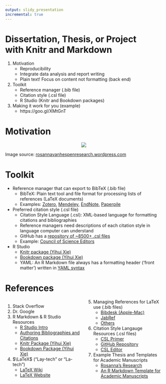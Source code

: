 ```yaml
---
output: slidy_presentation
incremental: true
---
```


Dissertation, Thesis, or Project <br> with Knitr and Markdown
========================================================
1. Motivation
    + Reproducibility
    + Integrate data analysis and report writing
    + Plain text! Focus on content not formatting (back end)
2. Toolkit
    + Reference manager (.bib file)
    + Citation style (.csl file)
    + R Studio (Knitr and Bookdown packages)
3. Making it work for you (example)
    + https://goo.gl/XMtGnT

Motivation
========================================================
<center>

![](/home/ejkasner/example.dissertation/Images/Rosanna.png)
</center>

Image source: [rosannavanhespenresearch.wordpress.com](https://rosannavanhespenresearch.wordpress.com/2016/02/03/writing-your-thesis-with-r-markdown-1-getting-started/)


Toolkit
========================================================
* Reference manager that can export to BibTeX (.bib file)
    + BibTeX: Plain text tool and file format for processing lists of references (LaTeX documents)
    + Examples: [Zotero](https://libguides.mit.edu/ld.php?content_id=34248570), [Mendeley](http://guides.library.ubc.ca/bibtex/mendeley), [EndNote](https://www.rhizobia.co.nz/latex/convert), [Paperpile](http://forum.paperpile.com/t/how-to-export-a-document-and-citations-to-latex-and-bibtex/784)

* Preferred citation style (.csl file)
    + Citation Style Language (.csl): XML-based language for formatting citations and bibliographies
    + Reference managers need descriptions of each citation style in language computer can understand
    + GitHub has a [repository of ~8500+ .csl files](https://github.com/citation-style-language/styles)
    + Example: [Council of Science Editors](https://writing.wisc.edu/Handbook/DocCSE.html)
    
* R Studio
    + [Knitr package (Yihui Xie)](https://yihui.name/knitr/)
    + [Bookdown package (Yihui Xie)](https://bookdown.org/yihui/bookdown/)
    + YAML: An R Markdown file always has a formatting header ('front matter') written in [YAML syntax](https://en.wikipedia.org/wiki/YAML)
    
References
========================================================

<style>
  .col2 {
    columns: 2 200px;         /* number of columns and width in pixels*/
    -webkit-columns: 2 200px; /* chrome, safari */
    -moz-columns: 2 200px;    /* firefox */
  }
  .col3 {
    columns: 3 100px;
    -webkit-columns: 3 100px;
    -moz-columns: 3 100px;
  }
</style>

<div class="col2">

1. Stack Overflow
2. Dr. Google
3. R Markdown & R Studio Resources
    + [R Studio Intro](http://rmarkdown.rstudio.com/lesson-1.html)
    + [Authoring Bibliographies and Citations](http://rmarkdown.rstudio.com/authoring_bibliographies_and_citations.html)
    + [Knitr Package (Yihui Xie)](https://yihui.name/knitr/)
    + [Bookdown Package (Yihui Xie)](https://bookdown.org/yihui/bookdown/)
4. $\LaTeX$ ("Lay-tech" or "La-tech")
    + [LaTeX Wiki](https://en.wikipedia.org/wiki/LaTeX)
    + [LaTeX Website](https://www.latex-project.org/)
5. Managing References for LaTeX use (.bib files)
    + [Bibdesk (Apple-Mac)](http://bibdesk.sourceforge.net/)
    + [JabRef](http://www.jabref.org/)
    + [Others](https://tex.stackexchange.com/questions/9454/bibdesk-like-software-for-windows)
6. Citation Style Langauge Resources (.csl files)
    + [CSL Primer](http://docs.citationstyles.org/en/stable/primer.html)
    + [GitHub Repository](https://github.com/citation-style-language/styles)
    + [CSL Editor](http://editor.citationstyles.org/about/)
7. Example Thesis and Templates for Academic Manuscripts
    + [Rosanna's Research](https://rosannavanhespenresearch.wordpress.com/2016/02/03/writing-your-thesis-with-r-markdown-1-getting-started/)
    + [An R Markdown Template for Academic Manuscripts](http://svmiller.com/blog/2016/02/svm-r-markdown-manuscript/)
</div>
